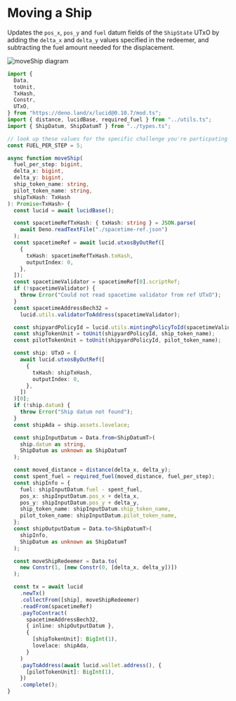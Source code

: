 
# Moving a Ship

Updates the `pos_x`, `pos_y` and `fuel` datum fields of the `ShipState` UTxO by adding the `delta_x` and `delta_y` values specified in the redeemer, and subtracting the fuel amount needed for the displacement.

![moveShip diagram](/txs/moveShip.png)

```ts
import {
  Data,
  toUnit,
  TxHash,
  Constr,
  UTxO,
} from "https://deno.land/x/lucid@0.10.7/mod.ts";
import { distance, lucidBase, required_fuel } from "../utils.ts";
import { ShipDatum, ShipDatumT } from "../types.ts";

// look up these values for the specific challenge you're particpating
const FUEL_PER_STEP = 5;

async function moveShip(
  fuel_per_step: bigint,
  delta_x: bigint,
  delta_y: bigint,
  ship_token_name: string,
  pilot_token_name: string,
  shipTxHash: TxHash
): Promise<TxHash> {
  const lucid = await lucidBase();

  const spacetimeRefTxHash: { txHash: string } = JSON.parse(
    await Deno.readTextFile("./spacetime-ref.json")
  );
  const spacetimeRef = await lucid.utxosByOutRef([
    {
      txHash: spacetimeRefTxHash.txHash,
      outputIndex: 0,
    },
  ]);
  const spacetimeValidator = spacetimeRef[0].scriptRef;
  if (!spacetimeValidator) {
    throw Error("Could not read spacetime validator from ref UTxO");
  }
  const spacetimeAddressBech32 =
    lucid.utils.validatorToAddress(spacetimeValidator);

  const shipyardPolicyId = lucid.utils.mintingPolicyToId(spacetimeValidator);
  const shipTokenUnit = toUnit(shipyardPolicyId, ship_token_name);
  const pilotTokenUnit = toUnit(shipyardPolicyId, pilot_token_name);

  const ship: UTxO = (
    await lucid.utxosByOutRef([
      {
        txHash: shipTxHash,
        outputIndex: 0,
      },
    ])
  )[0];
  if (!ship.datum) {
    throw Error("Ship datum not found");
  }
  const shipAda = ship.assets.lovelace;

  const shipInputDatum = Data.from<ShipDatumT>(
    ship.datum as string,
    ShipDatum as unknown as ShipDatumT
  );

  const moved_distance = distance(delta_x, delta_y);
  const spent_fuel = required_fuel(moved_distance, fuel_per_step);
  const shipInfo = {
    fuel: shipInputDatum.fuel - spent_fuel,
    pos_x: shipInputDatum.pos_x + delta_x,
    pos_y: shipInputDatum.pos_y + delta_y,
    ship_token_name: shipInputDatum.ship_token_name,
    pilot_token_name: shipInputDatum.pilot_token_name,
  };
  const shipOutputDatum = Data.to<ShipDatumT>(
    shipInfo,
    ShipDatum as unknown as ShipDatumT
  );

  const moveShipRedeemer = Data.to(
    new Constr(1, [new Constr(0, [delta_x, delta_y])])
  );

  const tx = await lucid
    .newTx()
    .collectFrom([ship], moveShipRedeemer)
    .readFrom(spacetimeRef)
    .payToContract(
      spacetimeAddressBech32,
      { inline: shipOutputDatum },
      {
        [shipTokenUnit]: BigInt(1),
        lovelace: shipAda,
      }
    )
    .payToAddress(await lucid.wallet.address(), {
      [pilotTokenUnit]: BigInt(1),
    })
    .complete();
}
```
